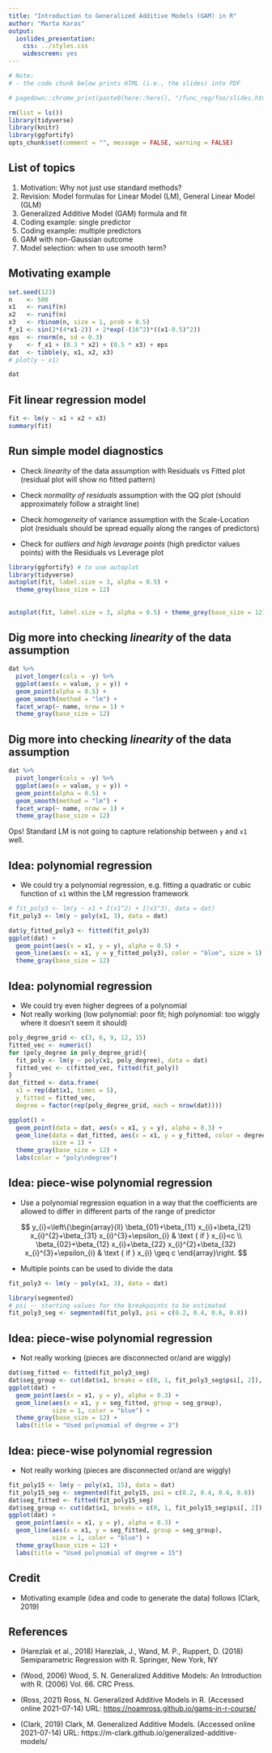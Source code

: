 ```yaml
---
title: "Introduction to Generalized Additive Models (GAM) in R"
author: "Marta Karas"
output:
  ioslides_presentation:
    css: ../styles.css
    widescreen: yes
--- 
```


```r
# Note: 
# - the code chunk below prints HTML (i.e., the slides) into PDF

# pagedown::chrome_print(paste0(here::here(), "/func_reg/foo/slides.html"))
```

```r
rm(list = ls())
library(tidyverse)
library(knitr)
library(ggfortify)
opts_chunk$set(comment = "", message = FALSE, warning = FALSE)
```

## List of topics

1. Motivation: Why not just use standard methods?
2. Revision: Model formulas for Linear Model (LM), General Linear Model (GLM) 
3. Generalized Additive Model (GAM) formula and fit 
4. Coding example: single predictor
5. Coding example: multiple predictors
6. GAM with non-Gaussian outcome 
7. Model selection: when to use smooth term? 

## Motivating example 

```r
set.seed(123)
n    <- 500
x1   <- runif(n)
x2   <- runif(n)
x3   <- rbinom(n, size = 1, prob = 0.5)
f_x1 <- sin(2*(4*x1-2)) + 2*exp(-(16^2)*((x1-0.5)^2))
eps  <- rnorm(n, sd = 0.3)
y    <- f_x1 + (0.3 * x2) + (0.5 * x3) + eps
dat  <- tibble(y, x1, x2, x3)
# plot(y ~ x1)
```

```r
dat
```

## Fit linear regression model

```r
fit <- lm(y ~ x1 + x2 + x3)
summary(fit)
```

## Run simple model diagnostics

- Check *linearity* of the data assumption with Residuals vs Fitted plot (residual plot will show no fitted pattern)

- Check *normality of residuals* assumption with the QQ plot (should approximately follow a straight line)

- Check *homogeneity* of variance assumption with the Scale-Location plot (residuals should be spread equally along the ranges of predictors)


- Check for *outliers and high levarage points* (high predictor values points)  with the Residuals vs Leverage plot 


```r
library(ggfortify) # to use autoplot
library(tidyverse)
autoplot(fit, label.size = 3, alpha = 0.5) + 
  theme_grey(base_size = 12)
```

##

```r
autoplot(fit, label.size = 3, alpha = 0.5) + theme_grey(base_size = 12)
```


## Dig more into checking *linearity* of the data assumption

```r
dat %>% 
  pivot_longer(cols = -y) %>% 
  ggplot(aes(x = value, y = y)) + 
  geom_point(alpha = 0.5) + 
  geom_smooth(method = "lm") + 
  facet_wrap(~ name, nrow = 1) +  
  theme_gray(base_size = 12) 
```

## Dig more into checking *linearity* of the data assumption

```r
dat %>% 
  pivot_longer(cols = -y) %>% 
  ggplot(aes(x = value, y = y)) + 
  geom_point(alpha = 0.5) + 
  geom_smooth(method = "lm") + 
  facet_wrap(~ name, nrow = 1) +  
  theme_gray(base_size = 12) 
```

Ops! Standard LM is not going to capture relationship between `y` and `x1` well.

## Idea: polynomial regression

- We could try a polynomial regression, e.g. fitting a quadratic or cubic function of `x1` within the LM regression framework

```r
# fit_poly3 <- lm(y ~ x1 + I(x1^2) + I(x1^3), data = dat)
fit_poly3 <- lm(y ~ poly(x1, 3), data = dat)
```

```r
dat$y_fitted_poly3 <- fitted(fit_poly3)
ggplot(dat) + 
  geom_point(aes(x = x1, y = y), alpha = 0.5) + 
  geom_line(aes(x = x1, y = y_fitted_poly3), color = "blue", size = 1) +  
  theme_gray(base_size = 12) 
```

## Idea: polynomial regression

- We could try even higher degrees of a polynomial
- Not really working (low polynomial: poor fit; high polynomial: too wiggly where it doesn't seem it should)

```r
poly_degree_grid <- c(3, 6, 9, 12, 15)
fitted_vec <- numeric()
for (poly_degree in poly_degree_grid){
  fit_poly <- lm(y ~ poly(x1, poly_degree), data = dat)
  fitted_vec <- c(fitted_vec, fitted(fit_poly))
}
dat_fitted <- data.frame(
  x1 = rep(dat$x1, times = 5), 
  y_fitted = fitted_vec,
  degree = factor(rep(poly_degree_grid, each = nrow(dat))))
```

```r
ggplot() + 
  geom_point(data = dat, aes(x = x1, y = y), alpha = 0.3) + 
  geom_line(data = dat_fitted, aes(x = x1, y = y_fitted, color = degree),
            size = 1) +  
  theme_gray(base_size = 12) + 
  labs(color = "poly\ndegree")
```

## Idea: piece-wise polynomial regression

- Use a polynomial regression equation in a way that the coefficients are allowed to differ in different parts of the range of predictor

$$
y_{i}=\left\{\begin{array}{ll}
\beta_{01}+\beta_{11} x_{i}+\beta_{21} x_{i}^{2}+\beta_{31} x_{i}^{3}+\epsilon_{i} & \text { if } x_{i}<c \\
\beta_{02}+\beta_{12} x_{i}+\beta_{22} x_{i}^{2}+\beta_{32} x_{i}^{3}+\epsilon_{i} & \text { if } x_{i} \geq c
\end{array}\right.
$$

- Multiple points can be used to divide the data

```r
fit_poly3 <- lm(y ~ poly(x1, 3), data = dat)

library(segmented)
# psi -- starting values for the breakpoints to be estimated
fit_poly3_seg <- segmented(fit_poly3, psi = c(0.2, 0.4, 0.6, 0.8))
```

## Idea: piece-wise polynomial regression

- Not really working (pieces are disconnected or/and are wiggly)

```r
dat$seg_fitted <- fitted(fit_poly3_seg)
dat$seg_group <- cut(dat$x1, breaks = c(0, 1, fit_poly3_seg$psi[, 2]), include.lowest = TRUE)
ggplot(dat) + 
  geom_point(aes(x = x1, y = y), alpha = 0.3) + 
  geom_line(aes(x = x1, y = seg_fitted, group = seg_group),
            size = 1, color = "blue") +  
  theme_gray(base_size = 12) + 
  labs(title = "Used polynomial of degree = 3")
```

## Idea: piece-wise polynomial regression

- Not really working (pieces are disconnected or/and are wiggly)

```r
fit_poly15 <- lm(y ~ poly(x1, 15), data = dat)
fit_poly15_seg <- segmented(fit_poly15, psi = c(0.2, 0.4, 0.6, 0.8))
dat$seg_fitted <- fitted(fit_poly15_seg)
dat$seg_group <- cut(dat$x1, breaks = c(0, 1, fit_poly15_seg$psi[, 2]), include.lowest = TRUE)
ggplot(dat) + 
  geom_point(aes(x = x1, y = y), alpha = 0.3) + 
  geom_line(aes(x = x1, y = seg_fitted, group = seg_group),
            size = 1, color = "blue") +  
  theme_gray(base_size = 12) + 
  labs(title = "Used polynomial of degree = 15")
```



## Credit

* Motivating example (idea and code to generate the data) follows (Clark, 2019) 

## References

* (Harezlak et al., 2018) Harezlak, J., Wand, M. P., Ruppert, D. (2018) Semiparametric Regression with R. Springer, New York, NY

* (Wood, 2006) Wood, S. N. Generalized Additive Models: An Introduction with R. (2006) Vol. 66. CRC Press.

* (Ross, 2021) Ross, N. Generalized Additive Models in R. (Accessed online 2021-07-14) URL: [https://noamross.github.io/gams-in-r-course/](https://noamross.github.io/gams-in-r-course/)

* (Clark, 2019) Clark, M. Generalized Additive Models. (Accessed online 2021-07-14) URL: https://m-clark.github.io/generalized-additive-models/


 







